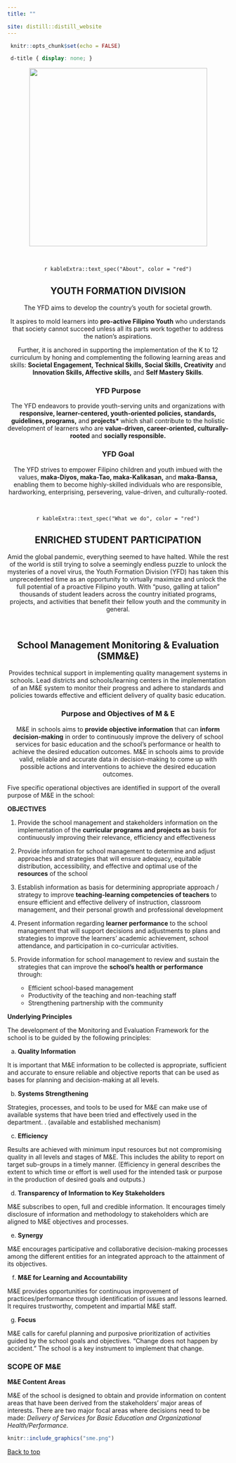 ```yaml
---
title: ""

site: distill::distill_website
---
```


```r
 knitr::opts_chunk$set(echo = FALSE) 
``` 

```css
 d-title { display: none; } 
```
 
<center>
[![](yfd_logo.png){width=405}](https://www.facebook.com/depedtayodavsur)
</center>

&nbsp;
&nbsp;

<center>
`r kableExtra::text_spec("About", color = "red")`

## YOUTH FORMATION DIVISION
</center>


<center>


The YFD aims to develop the country’s youth for societal growth.

It aspires to mold learners into **pro-active Filipino Youth** who understands that society cannot succeed unless all its parts work together to address the nation’s aspirations.

Further, it is anchored in supporting the implementation of the K to 12 curriculum by honing and complementing the following learning areas and skills: **Societal Engagement, Technical Skills, Social Skills, Creativity** and **Innovation Skills, Affective skills,** and **Self Mastery Skills**.
</center>

<center>

### YFD Purpose

The YFD endeavors to provide youth-serving units and organizations with **responsive, learner-centered, youth-oriented policies, standards, guidelines, programs,** and **projects* ** which shall contribute to the holistic development of learners who are **value-driven, career-oriented, culturally-rooted** and **socially responsible.**
</center>

<center>

### YFD Goal

The YFD strives to empower Filipino children and youth imbued with the values,  **maka-Diyos, maka-Tao, maka-Kalikasan,** and  **maka-Bansa,** enabling them to become highly-skilled individuals who are responsible, hardworking, enterprising, persevering, value-driven, and culturally-rooted.

</center>

&nbsp;
&nbsp;

<center>
`r kableExtra::text_spec("What we do", color = "red")`

## ENRICHED STUDENT PARTICIPATION

Amid the global pandemic, everything seemed to have halted. While the rest of the world is still trying to solve a seemingly endless puzzle to unlock the mysteries of a novel virus, the Youth Formation Division (YFD) has taken this unprecedented time as an opportunity to virtually maximize and unlock the full potential of a proactive Filipino youth. With “puso, galling at talion” thousands of student leaders across the country initiated programs, projects, and activities that benefit their fellow youth and the community in general.

</center>

&nbsp;
&nbsp;

<center>

## School Management Monitoring & Evaluation (SMM&E)

Provides technical support in implementing quality management systems in schools. Lead districts and schools/learning centers in the implementation of an M&E system to monitor their progress and adhere to standards and policies towards effective and efficient delivery of quality basic education.

</center>


<center>

### Purpose and Objectives of M & E


M&E in schools aims to **provide objective information** that can **inform decision-making** in order to continuously improve the delivery of school services for basic education and the school’s performance or health to achieve the desired education outcomes. M&E in schools aims to provide valid, reliable and accurate data in decision-making to come up with possible actions and interventions to achieve the desired education outcomes.

</center>

Five specific operational objectives are identified in support of the overall purpose of M&E in the school:

**OBJECTIVES**

  1. Provide the school management and stakeholders information on the implementation of the **curricular programs and projects as** basis for continuously improving their relevance, efficiency and effectiveness  
  2. Provide information for school management to determine and adjust approaches and strategies that will ensure adequacy, equitable distribution, accessibility, and effective and optimal use of the **resources** of the school
  3. Establish information as basis for determining appropriate approach / strategy to improve **teaching-learning competencies of teachers** to ensure efficient and effective delivery of instruction, classroom management, and their personal growth and professional development  
  4. Present information regarding **learner performance** to the school management that will support decisions and adjustments to plans and strategies to improve the learners’ academic achievement, school attendance, and participation in co-curricular activities.
  5. Provide information for school management to review and sustain the strategies that can improve the **school’s health or performance** through:
  
      * Efficient school-based management
      * Productivity of the teaching and non-teaching staff
      * Strengthening partnership with the community
      
**Underlying Principles**

The development of the Monitoring and Evaluation Framework for the school is to be guided by the following principles:

  a. **Quality Information**

It is important that M&E information to be collected is appropriate, sufficient and accurate to ensure reliable and objective reports that can be used as bases for planning and decision-making at all levels. 
  
  b. **Systems Strengthening**

Strategies, processes, and tools to be used for M&E can make use of available systems that have been tried and effectively used in the department.  .  (available and established mechanism)

  c. **Efficiency**
  
Results are achieved with minimum input resources but not compromising quality in all levels and stages of M&E. This includes the ability to report on target sub-groups in a timely manner. (Efficiency in general describes the extent to which time or effort is well used for the intended task or purpose in the production of desired goals and outputs.)

  d. **Transparency of Information to Key Stakeholders**
  
M&E subscribes to open, full and credible information. It encourages timely disclosure of information and methodology to stakeholders which are aligned to M&E objectives and processes.

  e. **Synergy**
  
M&E encourages participative and collaborative decision-making processes among the different entities for an integrated approach to the attainment of its objectives.

  f. **M&E for Learning and Accountability**
  
M&E provides opportunities for continuous improvement of practices/performance through identification of issues and lessons learned.  It requires trustworthy, competent and impartial M&E staff.

  g. **Focus**

M&E calls for careful planning and purposive prioritization of activities guided by the school goals and objectives.  “Change does not happen by accident.” The school is a key instrument to implement that change.


### SCOPE OF M&E

**M&E Content Areas**

M&E of the school is designed to obtain and provide information on content areas that have been derived from the stakeholders’ major areas of interests.  There are two major focal areas where decisions need to be made:  *Delivery of Services for Basic Education and Organizational Health/Performance.*

```r
knitr::include_graphics("sme.png")
```

<a href="#top">Back to top</a>

